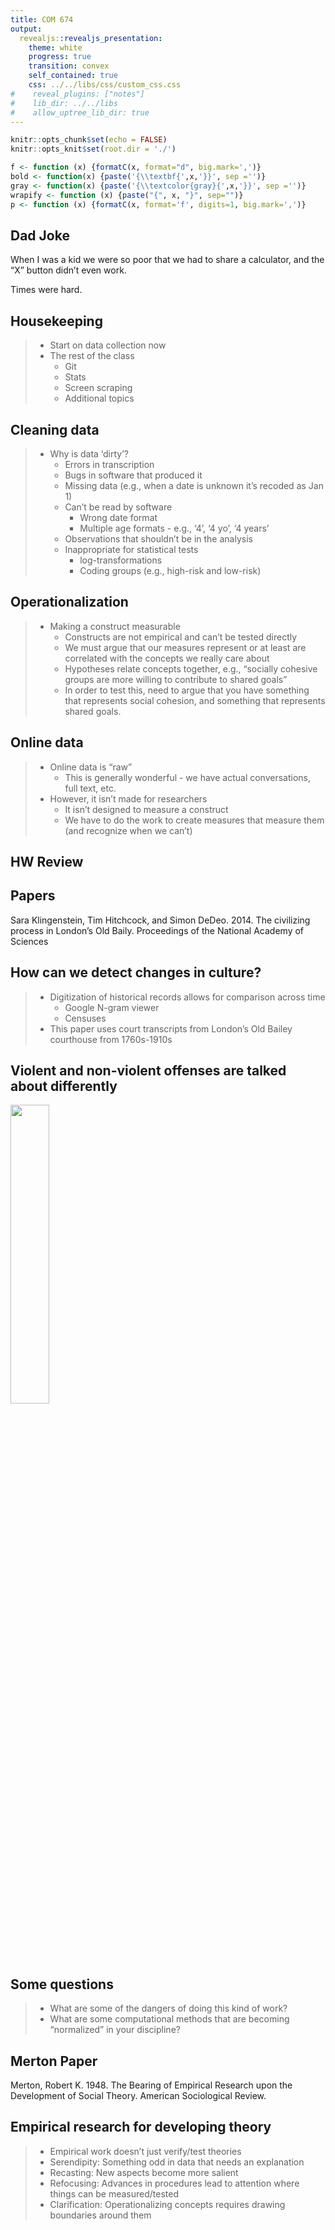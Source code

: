 ```yaml
---
title: COM 674
output: 
  revealjs::revealjs_presentation:
    theme: white
    progress: true
    transition: convex
    self_contained: true
    css: ../../libs/css/custom_css.css
#    reveal_plugins: ["notes"]
#    lib_dir: ../../libs
#    allow_uptree_lib_dir: true
---
```


```r
knitr::opts_chunk$set(echo = FALSE)
knitr::opts_knit$set(root.dir = './')

f <- function (x) {formatC(x, format="d", big.mark=',')}
bold <- function(x) {paste('{\\textbf{',x,'}}', sep ='')}
gray <- function(x) {paste('{\\textcolor{gray}{',x,'}}', sep ='')}
wrapify <- function (x) {paste("{", x, "}", sep="")}
p <- function (x) {formatC(x, format='f', digits=1, big.mark=',')}
```

## Dad Joke

When I was a kid we were so poor that we had to share a calculator, and the "X" button didn't even work.

<span class='fragment'> Times were hard. </span>

## Housekeeping

> - Start on data collection now
> - The rest of the class
>	- Git
>	- Stats
>	- Screen scraping
>	- Additional topics

## Cleaning data

> - Why is data 'dirty'?
>	- Errors in transcription
>	- Bugs in software that produced it
>	- Missing data (e.g., when a date is unknown it's recoded as Jan 1)
>	- Can't be read by software
>	  - Wrong date format
>	  - Multiple age formats - e.g., '4', '4 yo', '4 years'
>	- Observations that shouldn't be in the analysis
>	- Inappropriate for statistical tests
>	  - log-transformations
>	  - Coding groups (e.g., high-risk and low-risk)

## Operationalization

> - Making a construct measurable
>	- Constructs are not empirical and can't be tested directly
>	- We must argue that our measures represent or at least are correlated with the concepts we really care about
>	- Hypotheses relate concepts together, e.g., "socially cohesive groups are more willing to contribute to shared goals"
>	- In order to test this, need to argue that you have something that represents social cohesion, and something that represents shared goals.

## Online data

> - Online data is "raw"
>	- This is generally wonderful - we have actual conversations, full text, etc.
> - However, it isn't made for researchers
>	- It isn't designed to measure a construct
>	- We have to do the work to create measures that measure them (and recognize when we can't)

## HW Review


## Papers

Sara Klingenstein, Tim Hitchcock, and Simon DeDeo. 2014. The civilizing process in London’s Old Baily. Proceedings of the National Academy of Sciences


## How can we detect changes in culture?

> - Digitization of historical records allows for comparison across time
>	- Google N-gram viewer
>	- Censuses
> - This paper uses court transcripts from London's Old Bailey courthouse from 1760s-1910s

## Violent and non-violent offenses are talked about differently

<img src='images/old_bailey.jpg' style='width:35%;'/>

## Some questions

> - What are some of the dangers of doing this kind of work?
> - What are some computational methods that are becoming "normalized" in your discipline?


## Merton Paper

Merton, Robert K. 1948. The Bearing of Empirical Research upon the Development of Social Theory. American Sociological Review.

## Empirical research for developing theory

> - Empirical work doesn't just verify/test theories
> - Serendipity: Something odd in data that needs an explanation
> - Recasting: New aspects become more salient
> - Refocusing: Advances in procedures lead to attention where things can be measured/tested
> - Clarification: Operationalizing concepts requires drawing boundaries around them


